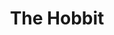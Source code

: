 ---
title: "The Hobbit"
subtitle: ""
creator: ""
categories: ["cds"]
featuredImage: "../src/assets/images/item/cds/DSC02992-2.png"
views: ["../src/assets/images/item/cds/DSC02992-2.png"]
audio:
    - "/audio/box3/tanya-books3.mp3"
nextItem: ["thecatcherintherye"]
---